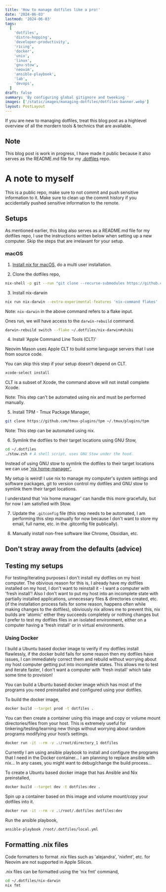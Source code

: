 ```yaml
---
title: 'How to manage dotfiles like a pro!'
date: '2024-06-03'
lastmod: '2024-06-03'
tags:
  [
    'dotfiles',
    'distro-hopping',
    'developer-productivity',
    'ricing',
    'docker',
    'unix',
    'linux',
    'gnu-stow',
    'neovim',
    'ansible-playbook',
    'lab',
    'devops',
  ]
draft: false
summary: 'By configuring global gitignore and tweeking '
images: ['/static/images/managing-dotfiles/dotfiles-banner.webp']
layout: PostLayout
---
```


If you are new to managing dotfiles, treat this blog post as a highlevel
overview of all the mordern tools & technics that are available.

## Note

This blog post is work in progress, I have made it public because it also serves
as the README.md file for my
[.dotfiles](https://github.com/shibisuriya/.dotfiles) repo.

# A note to myself

This is a public repo, make sure to not commit and push sensitive information to
it. Make sure to clean up the commit history if you accidentally pushed
sensitive information to the remote.

## Setups

As mentioned earlier, this blog also serves as a README.md file for my dotfiles
repo, I use the instructions written below when setting up a new computer. Skip
the steps that are irrelavant for your setup.

### macOS

1. [Install nix for macOS](https://nixos.org/download/), do a multi user
   installation.

2. Clone the dotfiles repo,

```bash
nix-shell -p git --run "git clone --recurse-submodules https://github.com/shibisuriya/.dotfiles ~/.dotfiles"
```

3. Install nix-darwin

```bash
nix run nix-darwin --extra-experimental-features 'nix-command flakes' -- switch --flake ~/.dotfiles/nix-darwin#shibi
```

Note: `nix-darwin` in the above command refers to a flake input.

Ones run, we will have access to the `darwin-rebuild` command.

```bash
darwin-rebuild switch --flake ~/.dotfiles/nix-darwin#shibi
```

4. Install 'Apple Command Line Tools (CLT)'

Neovim Mason uses Apple CLT to build some language servers that I use from
source code.

You can skip this step if your setup doesn't depend on CLT.

```bash
xcode-select install
```

CLT is a subset of Xcode, the command above will not install complete Xcode.

Note: This step can't be automated using nix and must be performed manually.

5. Install TPM - Tmux Package Manager,

```bash
git clone https://github.com/tmux-plugins/tpm ~/.tmux/plugins/tpm
```

Note: This step can be automated using nix.

6. Symlink the dotfiles to their target locations using GNU Stow,

```bash
cd ~/.dotfiles
./stow.zsh # A shell script, uses GNU Stow under the hood.
```

Instead of using GNU stow to symlink the dotfiles to their target locations we
can use ['nix home-manager'](https://github.com/nix-community/home-manager),

My setup is weird! I use nix to manage my computer's system settings and
software packages, git to version control my dotfiles and GNU stow to symlink
them their target locations.

I understand that 'nix home manager' can handle this more gracefully, but for
now I am satisfied with Stow.

7. Update the `.gitconfig` file (this step needs to be automated, I am
   performing this step manually for now because I don't want to store my email,
   full name, etc. in the .gitconfig file publically).

8. Manually install non-free software like Chrome, Obsidian, etc.

## Don't stray away from the defaults (advice)

## Testing my setups

For testing/iterating purposes I don't install my dotfiles on my host computer.
The obivious reason for this is, I already have my dotfiles installed on my
host, I don't want to reinstall it - I want a computer with 'fresh install'!
Also I don't want to put my host into an incomplete state with partially
installed applications, unnecessary files & directories created, etc. (if the
installation process fails for some reason, happens often while making changes
to the dotfiles), obiviously nix allows me to prevent this, nix builds are
'atomic' either they succeeds completely or nothing changes but I prefer to test
my dotfiles files in an isolated environment, either on a computer having a
'fresh install' or in virtual environments.

### Using Docker

I build a Ubuntu based docker image to verify if my dotfiles install flawlessly,
if the docker build fails for some reason then my dotfiles have issues, I can
immediately correct them and rebuild without worrying about my host computer
getting put into incomplete states. This allows me to test and iterate faster, I
don't want a computer with 'fresh install' which take some time to provision!

You can build a Ubuntu based docker image which has most of the programs you
need preinstalled and configured using your dotfiles.

To build the docker image,

```bash
docker build --target prod -t dotfiles .
```

You can then create a container using this image and copy or volume mount
directories/files from your host. This is extremely useful for
tinkering/testing/learning new things without worrying about random programs
modifying your host’s settings.

```bash
docker run -it --rm -v .:/root/directory_1 dotfiles
```

Currently I am using ansible playbook to install and configure the programs that
I need in the Docker container... I am planning to replace ansible with nix...
In any cases, you might want to debug/change the build process...

To create a Ubuntu based docker image that has Ansible and Nix preinstalled,

```bash
docker build --target dev -t dotfiles:dev .
```

Spin up a container based on this image and volume mount/copy your dotfiles into
it.

```bash
docker run -it --rm -v .:/root/.dotfiles dotfiles:dev
```

Run the ansible playbook,

```bash
ansible-playbook /root/.dotfiles/local.yml
```

## Formatting .nix files

Code formatters to format .nix files such as 'alejandra', 'nixfmt', etc. for
Neovim are not supported in Apple Silicon.

.nix files can be formatted using the 'nix fmt' command,

```bash
cd ~/.dotfiles/nix-darwin
nix fmt
```
